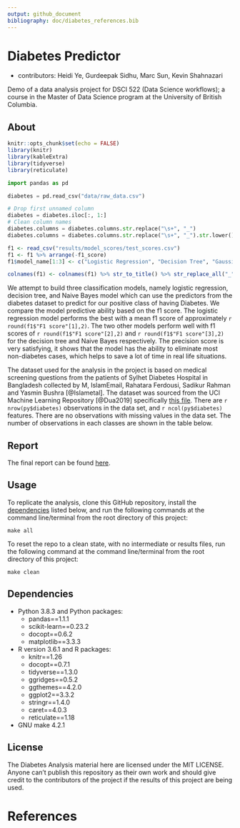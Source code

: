 ```yaml
---
output: github_document
bibliography: doc/diabetes_references.bib
---
```


# Diabetes Predictor

- contributors: Heidi Ye, Gurdeepak Sidhu, Marc Sun, Kevin Shahnazari

Demo of a data analysis project for DSCI 522 (Data Science workflows); a course in the Master of Data Science program at the University of British Columbia.

## About
```r
knitr::opts_chunk$set(echo = FALSE)
library(knitr)
library(kableExtra)
library(tidyverse)
library(reticulate)
```

```python
import pandas as pd

```

```python
diabetes = pd.read_csv("data/raw_data.csv")

# Drop first unnamed column
diabetes = diabetes.iloc[:, 1:]
# Clean column names
diabetes.columns = diabetes.columns.str.replace("\s+", "_")
diabetes.columns = diabetes.columns.str.replace("\s+", "_").str.lower()
```

```r
f1 <- read_csv("results/model_scores/test_scores.csv") 
f1 <- f1 %>% arrange(-f1_score) 
f1$model_name[1:3] <- c("Logistic Regression", "Decision Tree", "Gaussian NB")

colnames(f1) <- colnames(f1) %>% str_to_title() %>% str_replace_all("_"," ")
```

We attempt to build three classification models, namely logistic regression, decision tree, and Naive Bayes model which can use the predictors from the diabetes dataset to predict for our positive class of having Diabetes. We compare the model predictive ability based on the f1 score. The logistic regression model performs the best with a mean f1 score of approximately `r round(f1$"F1 score"[1],2)`. The two other models perform well with f1 scores of `r round(f1$"F1 score"[2],2)` and `r round(f1$"F1 score"[3],2)` for the decision tree and Naive Bayes respectively. The precision score is very satisfying, it shows that the model has the ability to eliminate most non-diabetes cases, which helps to save a lot of time in real life situations.

The dataset used for the analysis in the project is based on medical screening questions from the patients of Sylhet Diabetes Hospital in Bangladesh collected by M, IslamEmail, Rahatara Ferdousi, Sadikur Rahman and Yasmin Bushra [@Islametal]. The dataset was sourced from the UCI Machine Learning Repository [@Dua2019] specifically [this file](https://archive.ics.uci.edu/ml/machine-learning-databases/00529/diabetes_data_upload.csv). There are `r nrow(py$diabetes)` observations in the data set, and `r ncol(py$diabetes)` features. There are no observations with missing values in the data set. The number of observations in each classes are shown in the table below.

## Report
The final report can be found [here](https://github.com/UBC-MDS/DSCI522-2020-g22/blob/main/report/diabetes_predict_report.html).

## Usage

To replicate the analysis, clone this GitHub repository, install the
[dependencies](#dependencies) listed below, and run the following
commands at the command line/terminal from the root directory of this
project:

`make all`

To reset the repo to a clean state, with no intermediate or results files, run the following command at the command line/terminal from the root directory of this project:

`make clean`


## Dependencies
- Python 3.8.3 and Python packages:
  - pandas==1.1.1
  - scikit-learn==0.23.2
  - docopt==0.6.2
  - matplotlib==3.3.3
- R version 3.6.1 and R packages:
  - knitr==1.26
  - docopt==0.7.1
  - tidyverse==1.3.0
  - ggridges==0.5.2
  - ggthemes==4.2.0
  - ggplot2==3.3.2
  - stringr==1.4.0
  - caret==4.0.3
  - reticulate==1.18
- GNU make 4.2.1
  
## License
The Diabetes Analysis material here are licensed under the MIT LICENSE. Anyone can't publish this repository as their own work and should give credit to the contributors of the project if the results of this project are being used.

# References
